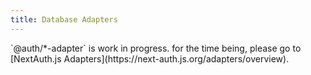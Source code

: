```yaml
---
title: Database Adapters
---
```



<Callout type="warning">
  `@auth/*-adapter` is work in progress. for the time being, please go to
  [NextAuth.js Adapters](https://next-auth.js.org/adapters/overview).
</Callout>
